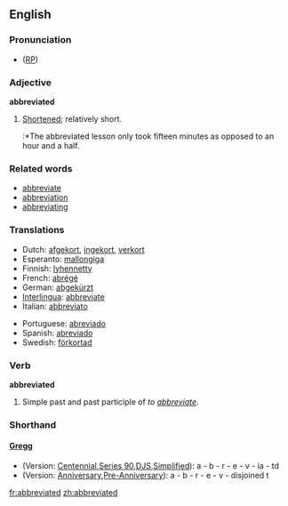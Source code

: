 ==English==
===Pronunciation===
* ([[RP]]) {{IPA|/əˈbriːvieɪtɪd/}}

===Adjective===
'''abbreviated'''
# [[shorten|Shortened]]; relatively short.
#:*The abbreviated lesson only took fifteen minutes as opposed to an hour and a half.

===Related words===
*[[abbreviate]]
*[[abbreviation]]
*[[abbreviating]]

===Translations===
{{top}}
*Dutch: [[afgekort]], [[ingekort]], [[verkort]]
*Esperanto: [[mallongiga]]
*Finnish: [[lyhennetty]]
*French: [[abrégé]]
*German: [[abgekürzt]]
*[[Interlingua]]: [[abbreviate]]
*Italian: [[abbreviato]]
{{mid}}
*Portuguese: [[abreviado]]
*Spanish: [[abreviado]]
*Swedish: [[förkortad]]
{{bottom}}

===Verb===
'''abbreviated'''
# Simple past and past participle of ''to [[abbreviate]]''.

===Shorthand===
====[http://en.wikipedia.org/wiki/Gregg_Shorthand Gregg]====
* (Version: [http://en.wikipedia.org/wiki/Gregg_Shorthand#Centennial_Gregg_Shorthand Centennial],[http://en.wikipedia.org/wiki/Gregg_Shorthand#Series_90_Gregg_Shorthand Series 90],[http://en.wikipedia.org/wiki/Gregg_Shorthand#Diamond_Jubilee_Gregg_Shorthand  DJS],[http://en.wikipedia.org/wiki/Gregg_Shorthand#Simplified_Gregg_Shorthand Simplified]): a - b - r - e - v - ia - td
* (Version: [http://en.wikipedia.org/wiki/Gregg_Shorthand#Anniversary_Gregg_Shorthand Anniversary],[http://en.wikipedia.org/wiki/Gregg_Shorthand#Pre-Anniversary_Gregg_Shorthand Pre-Anniversary]): a - b - r - e - v - disjoined t

[[fr:abbreviated]]
[[zh:abbreviated]]